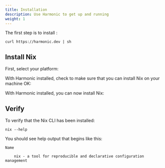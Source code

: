```yaml
---
title: Installation
description: Use Harmonic to get up and running
weight: 1
---
```


The first step is to install <Concept text="Harmonic" slug="harmonic" />:

```shell
curl https://harmonic.dev | sh
```

## Install Nix

First, select your platform:

<Systems />

With Harmonic installed, check to make sure that you can install Nix on your machine OK:

<Harmonic command="plan" />

With Harmonic installed, you can now install Nix:

<Harmonic command="install" />

## Verify

To verify that the Nix CLI has been installed:

```shell
nix --help
```

You should see help output that begins like this:

```shell
Name

    nix - a tool for reproducible and declarative configuration management
```

[harmonic]: https://github.com/DeterminateSystems/harmonic
